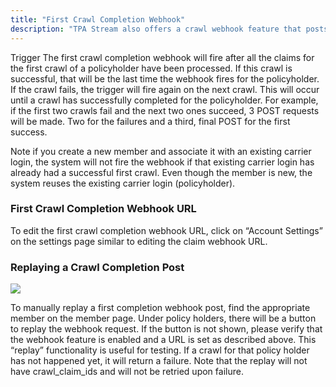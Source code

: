 ```yaml
---
title: "First Crawl Completion Webhook"
description: "TPA Stream also offers a crawl webhook feature that posts details about the first crawl of a policyholder to a customer-provided endpoint."
---
```


Trigger The first crawl completion webhook will fire after all the claims for
the first crawl of a policyholder have been processed. If this crawl is
successful, that will be the last time the webhook fires for the policyholder.
If the crawl fails, the trigger will fire again on the next crawl. This will
occur until a crawl has successfully completed for the policyholder. For
example, if the first two crawls fail and the next two ones succeed, 3 POST
requests will be made. Two for the failures and a third, final POST for the
first success.

Note if you create a new member and associate it with an existing carrier login,
the system will not fire the webhook if that existing carrier login has already
had a successful first crawl. Even though the member is new, the system reuses
the existing carrier login (policyholder).

### First Crawl Completion Webhook URL

To edit the first crawl completion webhook URL, click on “Account Settings” on
the settings page similar to editing the claim webhook URL.

### Replaying a Crawl Completion Post

![](/images/first-crawl-completion.png)

To manually replay a first completion webhook post, find the appropriate member
on the member page. Under policy holders, there will be a button to replay the
webhook request. If the button is not shown, please verify that the webhook
feature is enabled and a URL is set as described above. This “replay”
functionality is useful for testing. If a crawl for that policy holder has not
happened yet, it will return a failure. Note that the replay will not have
crawl_claim_ids and will not be retried upon failure.
